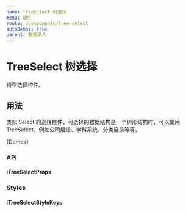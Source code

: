 ```yaml
---
name: TreeSelect 树选择
menu: 组件
route: /components/tree-select
autoDemos: true
parent: 数据录入
---
```



<DocTreeSelectStyle />

# TreeSelect 树选择

树型选择控件。

## 用法

类似 Select 的选择控件，可选择的数据结构是一个树形结构时，可以使用 TreeSelect，例如公司层级、学科系统、分类目录等等。

{Demos}

### API

#### ITreeSelectProps

<Props propsName="ITreeSelectProps" />

### Styles

#### ITreeSelectStyleKeys

<Styles typeName="ITreeSelectStyleKeys" componentName="tree-select" />
